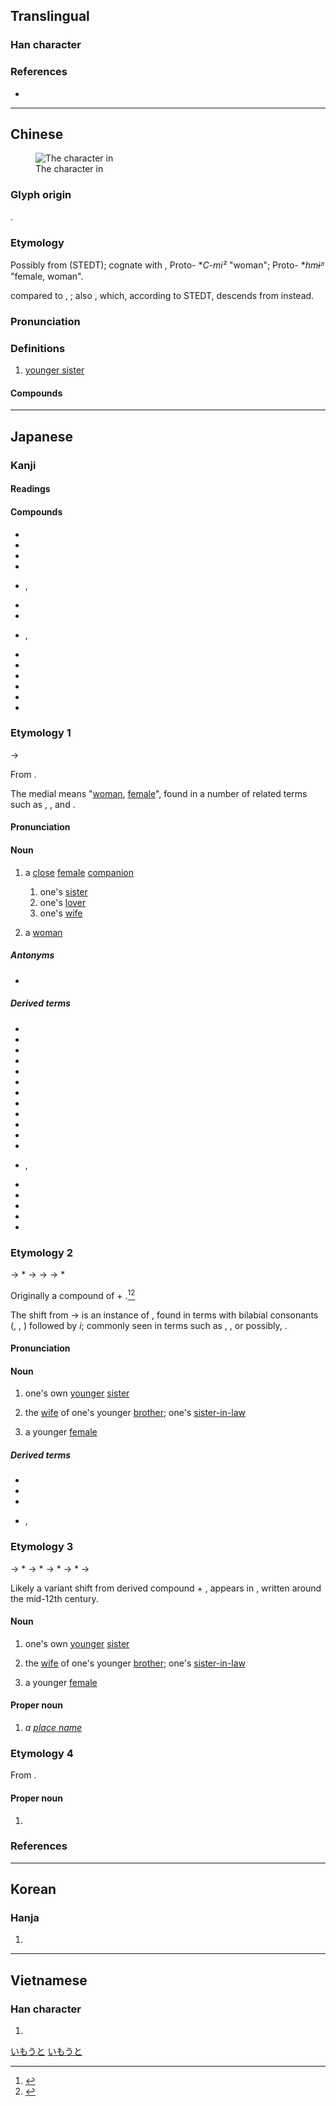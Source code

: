 {{also|妺}}
{{character info/new}}
==Translingual==

===Han character===
{{Han char|rn=38|rad=女|as=05|sn=8|four=45490|canj=VJD|ids=⿰女未}}
{{stroke order}}

===References===
* {{Han ref|kx=0257.280|dkj=06138|dj=0522.230|hdz=21034.060|uh=59B9}}

----

==Chinese==
{{zh-forms}}
[[File:妹_小篆.jpg|thumb|The character {{lang|zh|妹}} in {{w|Xiaozhuan|Small seal script}}]]

===Glyph origin===
{{Han etym}}
{{Han compound|女|未|c1=s|c2=p|t1=female, woman|ls=psc}}.

===Etymology===
Possibly from {{inh|zh|sit-pro|*mi|girl, female, feminine suffix}} (STEDT); cognate with {{cog|apt|ñi-mũ||woman, female}}, Proto-{{w|Lolo-Burmese languages|Loloish}} *''C-mi²'' "woman"; Proto-{{w|Karenic languages|Karenic}} *''hmɨᴮ'' "female, woman".

{{zh-ref|Schuessler (2007)}} compared {{och-l|妹}} to {{cog|my|အစ်မ||elder sister}}, {{cog|my|ညီမ||younger sister}}; also {{cog|lus|hmèi-chhìa||woman, female, wife, concubine}}, which, according to STEDT, descends from {{cog|tbq-pro|*s-may||widow, widower}} instead.

===Pronunciation===
{{zh-pron
|m=mèi
|c=mui6,mui6-1,mui6-2
|h=pfs=moi
|mb=mṳē
|md=muói
|mn=xm,tp,mg,hc:bē/qz,sx,km,hc:bēr/zz:māi/kh,tn,yl,tc:mōe/lk:běr/xm:bōe/qz:mūi/zz:moāi
|mn_note=Xiamen: bē - vernacular; bōe - literary
Quanzhou: bēr - vernacular; mūi - literary
Zhangzhou: māi - vernacular; moāi - literary
|mn-t=muê6
|w=3me
|mc=y
|oc=y
|cat=n
}}

===Definitions===
{{zh-hanzi}}

# [[younger sister]]

====Compounds====
{{zh-der|fold=1|妹子|妹妹:younger sister|姐妹:sisters|姊妹:sisters|小妹:{{qualifier|Min Nan}} younger sister|你妹:{{qualifier|Mandarin}} my arse|細妹:{{qualifier|dialectal}} younger sister|伊妹|伊妹兒:{{qualifier|humorous|obsolete}} email|表妹|妹夫|堂妹|妹紙|鬼妹:{{qualifier|Cantonese}} a Caucasian girl|歸妹|辣妹:hot babe|阿妹:{{qualifier|Wu}} younger sister|兄弟姐妹:brothers and sisters|架妹|姊妹市|姊妹盟|姐妹花|兄妹|妹丈|弟妹|妻姊妹婚|內妹|妹婿|乾妹妹|堂姊妹|令妹|姨妹|姊妹行|姊妹校|大陸妹|太妹|師妹|嘉麗妹妹|十姊妹|女妹|手帕姊妹|祭妹文|花小妹|胞姊妹|鹹水妹|胞妹|酷妹|鍾馗嫁妹|老姐妹兒|蜆妹|蘇小妹|香火姊妹|表姐妹|把妹}}

----

==Japanese==

===Kanji===
{{ja-kanji|grade=2|rs=女05}}

====Readings====
{{ja-readings
|goon=まい, め
|kanon=ばい
|kun=いも-, いもうと-, いもと-
|nanori=せ
}}

====Compounds====
{{der-top|Compounds}}
* {{ja-r|貴%妹|き%まい}}
* {{ja-r|愚%妹|ぐ%まい}}
* {{ja-r|兄%妹|けい%まい}}
* {{ja-r|実%妹|じつ%まい}}
* {{ja-r|姉%妹|し%まい}}, {{ja-r|姉%妹|きょう%だい}}
* {{ja-r|従%妹|じゅう%まい}}
* {{ja-r|叔%妹|しゅく%まい}}
* {{ja-r|小%妹|しょう%まい|rom=-}}, {{ja-r|少%妹|しょう%まい}}
* {{ja-r|弟%妹|てい%まい}}
* {{ja-r|亡%妹|ぼう%まい}}
* {{ja-r|末%妹|まつ%まい}}
* {{ja-r|令%妹|れい%まい}}
* {{ja-r|十%姉妹|ジュウ%シマツ}}
* {{ja-r|妹%尾|^せの%お}}
{{der-bottom}}

===Etymology 1===
{{ja-kanjitab|いも|yomi=k}}
{{IPAfont|⟨imo<sub>1</sub>⟩}} → {{IPAchar|/imo/}}

From {{inh|ja|ojp|sort=いも|-}}.

The medial {{IPAchar|/-m-/}} means "[[woman]], [[female]]", found in a number of related terms such as {{m|ja|女|tr=<i>me</i>, <i>onna</i>||[[woman]]}}, {{m|ja|嫗|tr=omina||[[elderly]] woman}}, and {{m|ja|母|tr=omo||[[mother]]|pos=archaic}}.

====Pronunciation====
{{ja-pron|y=k|いも|acc=1|acc_ref=SMK2}}

====Noun====
{{ja-noun|いも}}

# {{lb|ja|archaic|usually from a male's viewpoint|sort=いも}} a [[close]] [[female]] [[companion]]
## one's [[sister]]
## one's [[lover]]
## one's [[wife]]
# {{lb|ja|archaic|usually from a female's viewpoint|sort=いも}} a [[woman]]

=====Antonyms=====
* {{ja-r|兄|せ|close [[male]] companion, [[man]]}}

=====Derived terms=====
{{der-top}}
* {{ja-r|妹|いもうと|one's younger sister}}
* {{ja-r|妹ら|いもら}}
* {{ja-r|妹 が 家 に|いも が いえ に|pos=pillow word}}
* {{ja-r|妹 が 績む|いも が うむ|pos=pillow word}}
* {{ja-r|妹 が 髪|いも が かみ|pos=pillow word}}
* {{ja-r|妹 が 着る|いも が きる|pos=pillow word}}
* {{ja-r|妹 が 袖|いも が そで|pos=pillow word}}
* {{ja-r|妹 が 手 を|いも が て を|pos=pillow word}}
* {{ja-r|妹 が 紐|いも が ひも|pos=pillow word}}
* {{ja-r|妹 が 目 を|いも が め を|pos=pillow word}}
* {{ja-r|妹%許|いも%がり}}
* {{ja-r|妹%姑|いも%-しゅうとめ}}
* {{ja-r|妹%兄|いも%せ|rom=-}}, {{ja-r|妹%背|いも%せ}}
* {{ja-r|妹 に 恋ひ|いも に こひ|rom=imo ni koi|pos=pillow word}}
* {{ja-r|妹山|いもやま}}
* {{ja-r|汝%妹|な%にも}}
* {{ja-r|継%妹|まま%いも}}
* {{ja-r|吾%妹|わ%ぎも}}
{{der-bottom}}

===Etymology 2===
{{IPAfont|⟨imo<sub>(1)</sub> pi<sub>1</sub>to<sub>2</sub>⟩}} → *{{IPAchar|/imopitə/}} → {{IPAchar|/imofito/}} → {{IPAchar|/imowito/}} → *{{IPAchar|/imowuto/}} {{IPAchar|/imoːto/}}

Originally a compound of {{m|ja||妹|tr=imo|pos=close female companion}} + {{m|ja|人|tr=hito||[[person]]}}.<ref>{{R:Daijirin}}</ref><ref>{{R:Daijisen}}</ref>

The shift from {{IPAchar|/imofito/}} → {{IPAchar|/imoːto/}} is an instance of {{m|ja|:w:ja:ウ音便|ウ音便|tr=u onbin|''u'' sound shift}}, found in terms with bilabial consonants ({{IPAchar|/m/}}, {{IPAchar|/b/}}, {{IPAchar|/w/}}) followed by ''i''; commonly seen in terms such as {{m|ja|玄人|tr=kurōto||[[professional]]}}, {{m|ja|素人|tr=shirōto||[[amateur]]}}, or possibly, {{m|ja|相撲|tr=sumō||[[sumo]]}}.

====Pronunciation====
{{ja-pron|y=k|いもうと|acc=4|acc_ref=SMK2,DJR,NHK}}

====Noun====
{{ja-noun|いもうと}}

# one's own [[younger]] [[sister]]
#: {{antonyms|ja|姉|tr=ane}}
# the [[wife]] of one's younger [[brother]]; one's [[sister-in-law]]
#: {{synonyms|ja|義妹|tr=gimai}}
# a younger [[female]]

=====Derived terms=====
{{der-top}}
* {{ja-r|妹%御|いもうと%-ご}}
* {{ja-r|妹 女郎|いもうと じょろう}}
* {{ja-r|妹%分|いもうと%ぶん}}
* {{ja-r|妹%婿|いもうと%-むこ|rom=-}}, {{ja-r|妹%聟|いもうと%-むこ}}
{{der-bottom}}

===Etymology 3===
{{ja-kanjitab|いもと|yomi=k}}
{{IPAchar|/imopitə/}} → *{{IPAchar|/imoputə/}} → *{{IPAchar|/imobutə/}} → *{{IPAchar|/imomutə/}} → *{{IPAchar|/imontə/}} → {{IPAchar|/imoto/}}

Likely a variant shift from derived compound {{m|ja||妹|tr=imo|pos=close female companion}} + {{m|ja|人|tr=hito||[[person]]}}, appears in ''{{w|The Tale of  Heiji}}'', written around the mid-12th century.

====Noun====
{{ja-noun|いもと}}

# one's own [[younger]] [[sister]]
#: {{antonyms|ja|姉|tr=ane}}
# the [[wife]] of one's younger [[brother]]; one's [[sister-in-law]]
#: {{synonyms|ja|義妹|tr=gimai}}
# a younger [[female]]

====Proper noun====
{{ja-pos|proper|いもと}}

# ''a [[place name]]''

===Etymology 4===
{{ja-kanjitab|まい|yomi=o}}
From {{der|ja|ltc|sort=まい|-}} {{ltc-l|妹}}.

====Proper noun====
{{ja-pos|proper|まい}}

# {{given name|female|lang=ja|A=a|sort=まい}}

===References===
<references/>

[[Category:Japanese basic words|いもうと]]
[[Category:ja:Family|いもうと]]

----

==Korean==

===Hanja===
{{ko-hanja|hangeul=매}}

# {{defn|lang=ko|sort=女05}}

----

==Vietnamese==

===Han character===
{{vi-hantu|[[muội]]|rs=女05}}

# {{defn|lang=vi|sort=女05}}